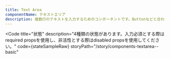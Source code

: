 ```yaml
---
title: Text Area
componentName: テキストエリア
description: 複数行のテキストを入力するためのコンポーネントです。Buttonなどと合わせてフォームを構成します。
---
```



<Code
  title="状態"
  description="4種類の状態があります。入力必須とする際はrequired propsを使用し、非活性とする際はdisabled propsを使用してください。"
  code={stateSampleRaw}
  storyPath="/story/components-textarea--basic"
>
  <StateSample client:load />
</Code>
